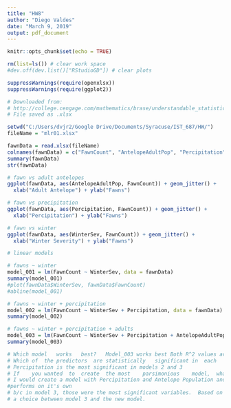 ```yaml
---
title: "HW8"
author: "Diego Valdes"
date: "March 9, 2019"
output: pdf_document
---
```


```r
knitr::opts_chunk$set(echo = TRUE)
```

```r
rm(list=ls()) # clear work space
#dev.off(dev.list()["RStudioGD"]) # clear plots

suppressWarnings(require(openxlsx))
suppressWarnings(require(ggplot2))

# Downloaded from: 
# http://college.cengage.com/mathematics/brase/understandable_statistics/7e/students/datasets/mlr/frames/frame.html
# File saved as .xlsx 

setwd("C:/Users/dvjr2/Google Drive/Documents/Syracuse/IST_687/HW/")
fileName = "mlr01.xlsx"

fawnData = read.xlsx(fileName)
colnames(fawnData) = c("FawnCount", "AntelopeAdultPop", "Percipitation", "WinterSev")
summary(fawnData)
str(fawnData)

# fawn vs adult antelopes
ggplot(fawnData, aes(AntelopeAdultPop, FawnCount)) + geom_jitter() +
  xlab("Adult Antelope") + ylab("Fawns")

# fawn vs precipitation
ggplot(fawnData, aes(Percipitation, FawnCount)) + geom_jitter() +
  xlab("Percipitation") + ylab("Fawns")

# fawn vs winter
ggplot(fawnData, aes(WinterSev, FawnCount)) + geom_jitter() +
  xlab("Winter Severity") + ylab("Fawns")

# linear models

# fawns ~ winter
model_001 = lm(FawnCount ~ WinterSev, data = fawnData)
summary(model_001)
#plot(fawnData$WinterSev, fawnData$FawnCount)
#abline(model_001)

# fawns ~ winter + percipitation
model_002 = lm(FawnCount ~ WinterSev + Percipitation, data = fawnData)
summary(model_002)

# fawns ~ winter + percipitation + adults
model_003 = lm(FawnCount ~ WinterSev + Percipitation + AntelopeAdultPop, data = fawnData)
summary(model_003)

# Which	model	works	best?	Model_003 works best Both R^2 values are the highest at .97 and .955
# Which	of	the	predictors	are	statistically	significant	in	each	model? 
# Percipitation is the most significant in models 2 and 3
# If	you	wanted	to	create	the	most	parsimonious	model,	what	would	it	contain?
# I would create a model with Percipitation and Antelope Population and see how well that 
#performs on it's own
# b/c in model 3, those were the most significant variables.  Based on that result, I'd make 
# a choice between model 3 and the new model.

```

